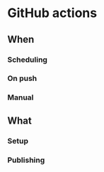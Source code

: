 # GitHub actions

## When

### Scheduling

### On push

### Manual

## What

### Setup

### Publishing
